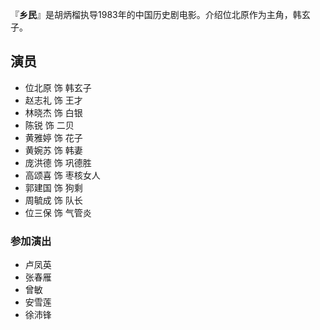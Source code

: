 {{unreferenced|time=2019-01-05T12:22:00+00:00}}
{{电影信息框|original_name=Country Folk|director=胡炳榴|writer=张子良|starring=位北原<br>陈锐<br>黄雅婷<br>赵志礼<br>林晓杰|music=程大兆|cinematography=韩杏元|editing=董焕瑶<br>胡健威|studio=[[珠江电影制片有限公司|珠江电影制片厂]]|released=1983年|runtime=84分钟|country={{PRC}}|language=[[中文|中文]]}}

『'''乡民'''』是胡炳榴执导1983年的中国历史剧电影。介绍位北原作为主角，韩玄子。

== 演员 ==

* 位北原 饰 韩玄子
* 赵志礼 饰 王才
* 林晓杰 饰 白银
* 陈锐 饰 二贝
* 黄雅婷 饰 花子
* 黄婉苏 饰 韩妻
* 庞洪德 饰 巩德胜
* 高颂喜 饰 枣核女人
* 郭建国 饰 狗剩
* 周毓成 饰 队长
* 位三保 饰 气管炎

=== 参加演出 ===

* 卢凤英
* 张春雁
* 曾敏
* 安雪莲
* 徐沛锋